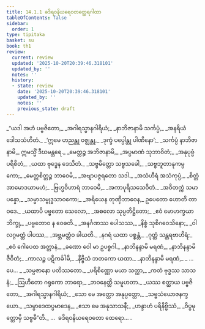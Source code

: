 ```yaml
---
title: 14.1.1 ခဒိရဝနိယရေဝတတ္ထေရဂါထာ
tableOfContents: false
sidebar:
  order: 1
type: tipitaka
basket: su
book: th1
review:
  current: review
  updated: '2025-10-20T20:39:46.318101'
  updated_by: ''
  notes: ''
  history:
  - state: review
    date: '2025-10-20T20:39:46.318101'
    updated_by: ''
    notes: ''
    previous_state: draft
---
```



<DynamicBreadcrumb />


<ReviewStatus review={frontmatter.review} showDetails={true} />

<HypothesisAnnotation frontmatter={frontmatter} />

<Division number="645" book="th1" e="ch" v="19" p="314">

<Paragraph number="971" type="verses" book="th1">
_“ယဒါ အဟံ ပဗ္ဗဇိတော,_  
_အဂါရသ္မာနဂါရိယံ;_  
_နာဘိဇာနာမိ သင်္ကပ္ပံ,_  
_အနရိယံ ဒေါသသံဟိတံ._  

</Paragraph>

</Division>
<Division number="646" book="th1" e="ch" v="19" p="314">

<Paragraph number="972" type="verses" book="th1">
_‘ဣမေ ဟညန္တု ဝဇ္ဈန္တု,_  
_ဒုက္ခံ ပပ္ပေါန္တု ပါဏိနော’;_  
_သင်္ကပ္ပံ နာဘိဇာနာမိ,_  
ဣမသ္မိံ ဒီဃမန္တရေ._  

</Paragraph>

</Division>
<Division number="647" book="th1" e="ch" v="19" p="314">

<Paragraph number="973" type="verses" book="th1">
_မေတ္တဉ္စ အဘိဇာနာမိ,_  
_အပ္ပမာဏံ သုဘာဝိတံ;_  
_အနုပုဗ္ဗံ ပရိစိတံ,_  
_ယထာ ဗုဒ္ဓေန ဒေသိတံ._  

</Paragraph>

</Division>
<Division number="648" book="th1" e="ch" v="19" p="314">

<Paragraph number="974" type="verses" book="th1">
_သဗ္ဗမိတ္တော သဗ္ဗသခေါ,_  
_သဗ္ဗဘူတာနုကမ္ပကော;_  
_မေတ္တစိတ္တဉ္စ ဘာဝေမိ,_  
_အဗျာပဇ္ဇရတော သဒါ._  

</Paragraph>

</Division>
<Division number="649" book="th1" e="ch" v="19" p="314">

<Paragraph number="975" type="verses" book="th1">
_အသံဟီရံ အသံကုပ္ပံ,_  
_စိတ္တံ အာမောဒယာမဟံ;_  
_ဗြဟ္မဝိဟာရံ ဘာဝေမိ,_  
_အကာပုရိသသေဝိတံ._  

</Paragraph>

</Division>
<Division number="650" book="th1" e="ch" v="19" p="314">

<Paragraph number="976" type="verses" book="th1">
_အဝိတက္ကံ သမာပန္နော,_  
_သမ္မာသမ္ဗုဒ္ဓသာဝကော;_  
_အရိယေန တုဏှီဘာဝေန,_  
ဥပေတော ဟောတိ တာဝဒေ._  

</Paragraph>

</Division>
<Division number="651" book="th1" e="ch" v="19" p="314">

<Paragraph number="977" type="verses" book="th1">
_ယထာပိ ပဗ္ဗတော သေလော,_  
_အစလော သုပ္ပတိဋ္ဌိတော;_  
_ဧဝံ မောဟက္ခယာ ဘိက္ခု,_  
_ပဗ္ဗတောဝ န ဝေဓတိ._  

</Paragraph>

</Division>
<Division number="652" book="th1" e="ch" v="19" p="314">

<Paragraph number="978" type="verses" book="th1">
_အနင်္ဂဏဿ ပေါသဿ,_  
_နိစ္စံ သုစိဂဝေသိနော;_  
_ဝါလဂ္ဂမတ္တံ ပါပဿ,_  
_အဗ္ဘမတ္တံဝ ခါယတိ._  

</Paragraph>

</Division>
<Division number="653" book="th1" e="ch" v="19" p="314">

<Paragraph number="979" type="verses" book="th1">
_နဂရံ ယထာ ပစ္စန္တံ,_  
_ဂုတ္တံ သန္တရဗာဟိရံ;_  
_ဧဝံ ဂေါပေထ အတ္တာနံ,_  
_ခဏော ဝေါ မာ ဥပစ္စဂါ._  

</Paragraph>

</Division>
<Division number="654" book="th1" e="ch" v="19" p="314">

<Paragraph number="980" type="verses" book="th1">
_နာဘိနန္ဒာမိ မရဏံ,_  
_နာဘိနန္ဒာမိ ဇီဝိတံ;_  
_ကာလဉ္စ ပဋိကင်္ခါမိ,_  
_နိဗ္ဗိသံ ဘတကော ယထာ._  

</Paragraph>

</Division>
<Division number="655" book="th1" e="ch" v="19" p="314">

<Paragraph number="981" type="verses" book="th1">
_နာဘိနန္ဒာမိ မရဏံ,_  
_ …ပေ… _  
_သမ္ပဇာနော ပတိဿတော._  

</Paragraph>

</Division>
<Division number="656" book="th1" e="ch" v="19" p="314">

<Paragraph number="982" type="verses" book="th1">
_ပရိစိဏ္ဏော မယာ သတ္ထာ,_  
_ကတံ ဗုဒ္ဓဿ သာသနံ;_  
_ဩဟိတော ဂရုကော ဘာရော,_  
_ဘဝနေတ္တိ သမူဟတာ._  

</Paragraph>

</Division>
<Division number="657" book="th1" e="ch" v="19" p="315">

<Paragraph number="983" type="verses" book="th1">
_ယဿ စတ္ထာယ ပဗ္ဗဇိတော,_  
_အဂါရသ္မာနဂါရိယံ;_  
_သော မေ အတ္ထော အနုပ္ပတ္တော,_  
_သဗ္ဗသံယောဇနက္ခယော._  

</Paragraph>

</Division>
<Division number="658" book="th1" e="ch" v="19" p="315">

<Paragraph number="984" type="verses" book="th1">
_သမ္ပာဒေထပ္ပမာဒေန,_  
_ဧသာ မေ အနုသာသနီ;_  
_ဟန္ဒာဟံ ပရိနိဗ္ဗိဿံ,_  
_ဝိပ္ပမုတ္တောမှိ သဗ္ဗဓီ”တိ._  


</Paragraph>
</Division>

<Paragraph number="985" type="center" book="th1">
…  ခဒိရဝနိယရေဝတော ထေရော… .
</Paragraph>